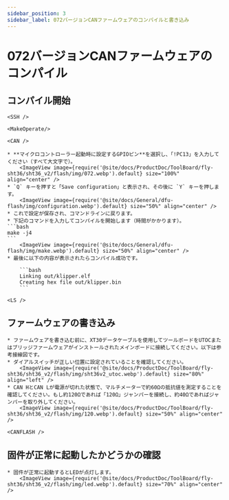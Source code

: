 ```yaml
---
sidebar_position: 3
sidebar_label: 072バージョンCANファームウェアのコンパイルと書き込み
---
```




# 072バージョンCANファームウェアのコンパイル

## コンパイル開始

    <SSH />

    <MakeOperate/>

    <CAN />

    * **マイクロコントローラー起動時に設定するGPIOピン**を選択し、「!PC13」を入力してください（すべて大文字で）。
        <ImageView image={require('@site/docs/ProductDoc/ToolBoard/fly-sht36/sht36_v2/flash/img/072.webp').default} size="100%" align="center" />
    * `Q` キーを押すと「Save configuration」と表示され、その後に `Y` キーを押します。
        <ImageView image={require('@site/docs/General/dfu-flash/img/configuration.webp').default} size="50%" align="center" />
    * これで設定が保存され、コマンドラインに戻ります。
    * 下記のコマンドを入力してコンパイルを開始します（時間がかかります）。
    ```bash
    make -j4
    ```
        <ImageView image={require('@site/docs/General/dfu-flash/img/make.webp').default} size="50%" align="center" />
    * 最後に以下の内容が表示されたらコンパイル成功です。

        ```bash
        Linking out/klipper.elf
        Creating hex file out/klipper.bin
        ```

    <LS />


## ファームウェアの書き込み

    * ファームウェアを書き込む前に、XT30データケーブルを使用してツールボードをUTOCまたはブリッジファームウェアがインストールされたメインボードに接続してください。以下は参考接線図です。
    * ダイアルスイッチが正しい位置に設定されていることを確認してください。
        <ImageView image={require('@site/docs/ProductDoc/ToolBoard/fly-sht36/sht36_v2/flash/img/sht36v2_utoc.webp').default} size="80%" align="left" />
    * CAN HとCAN Lが電源が切れた状態で、マルチメーターで約60Ωの抵抗値を測定することを確認してください。もし約120Ωであれば「120Ω」ジャンパーを接続し、約40Ωであればジャンパーを取り外してください。
        <ImageView image={require('@site/docs/ProductDoc/ToolBoard/fly-sht36/sht36_v2/flash/img/120.webp').default} size="50%" align="center" />

    <CANFLASH />

## 固件が正常に起動したかどうかの確認

    * 固件が正常に起動するとLEDが点灯します。
        <ImageView image={require('@site/docs/ProductDoc/ToolBoard/fly-sht36/sht36_v2/flash/img/led.webp').default} size="70%" align="center" />
